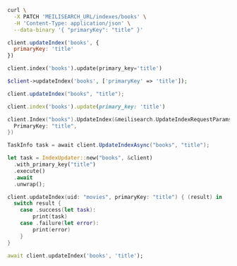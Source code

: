 <CodeGroup>

```bash cURL
curl \
  -X PATCH 'MEILISEARCH_URL/indexes/books' \
  -H 'Content-Type: application/json' \
  --data-binary '{ "primaryKey": "title" }'
```

```javascript JS
client.updateIndex('books', {
  primaryKey: 'title'
})
```

```python Python
client.index('books').update(primary_key='title')
```

```php PHP
$client->updateIndex('books', ['primaryKey' => 'title']);
```

```java Java
client.updateIndex("books", "title");
```

```ruby Ruby
client.index('books').update(primary_key: 'title')
```

```go Go
client.Index("books").UpdateIndex(&meilisearch.UpdateIndexRequestParams{
  PrimaryKey: "title",
})
```

```csharp C#
TaskInfo task = await client.UpdateIndexAsync("books", "title");
```

```rust Rust
let task = IndexUpdater::new("books", &client)
  .with_primary_key("title")
  .execute()
  .await
  .unwrap();
```

```swift Swift
client.updateIndex(uid: "movies", primaryKey: "title") { (result) in
  switch result {
    case .success(let task):
        print(task)
    case .failure(let error):
        print(error)
    }
}
```

```dart Dart
await client.updateIndex('books', 'title');
```
</CodeGroup>